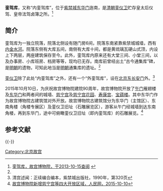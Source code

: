 '''銮驾库'''，又称“内銮驾库”，位于[[紫禁城|紫禁城]][[东华门|东华门]]迤南，是[[清朝|清朝]][[銮仪卫|銮仪卫]]贮存皇太后仪驾、皇帝法驾卤簿之所。<ref name=ljk>[http://www.dpm.org.cn/www_oldweb/China/phoweb/BuildingPage/6/B2659.htm 銮驾库，故宫博物院，于2013-10-15查阅] {{webarchive|url=https://web.archive.org/web/20150923223822/http://www.dpm.org.cn/www_oldweb/China/phoweb/BuildingPage/6/B2659.htm |date=2015-09-23 }}</ref>

==简介==
銮驾库为一独立院落，院落北侧设有随门房6间，院落东南紧靠紫禁城城墙，西有[[内金水河|内金水河]]。院落东侧有大库五间，南侧有大库十间，都是黄琉璃瓦硬山式顶，内设上下两层，两座建筑保存至今。此外，銮驾库内原来还有大堂三间、小堂三间，以及办事房、小库班房、档房等等，现均已无存。南库前曾经出土“古今通集库”碑，是[[明朝|明朝]]的遗物，可知此地当是[[明朝|明朝]]通集库的遗址。<ref name=ljk/>

[[銮仪卫|銮仪卫]]除了此处“内銮驾库”之外，还有一个“外銮驾库”，设在[[北京|北京]][[东长安门|东长安门]]外。<ref>清宫述闻：正续编合编本，紫禁城出版社，1990年，第320页</ref>

2015年10月10日，为庆祝故宫博物院建院90周年，故宫博物院开放了[[午门|午门]]雁翅楼及[[东华门|东华门]]和两者间的城墙、[[慈宁宫|慈宁宫]]及[[慈宁宫花园|慈宁宫花园]]、[[寿康宫|寿康宫]]、[[宝蕴楼|宝蕴楼]]。其中东华门作为故宫博物院古建筑馆对外开放。故宫博物院古建筑馆分为东华门（主馆区）、东南角楼（角楼专展区）及銮仪卫旧址（石雕展览区），游客从午门经城墙到达东南角楼，再到东华门，途中可俯瞰銮仪卫旧址（即内銮驾库）的石雕展览。<ref>[http://bj.people.com.cn/n/2015/1010/c82846-26721489.html 故宫博物院新增慈宁宫等四大开放区域，人民网，2015-10-10]</ref>

== 参考文献 ==
{{Reflist}}

{{-}}
{{Geographic Location
|西北 = [[传心殿|传心殿]]、内金水河
|北 = [[内金水河|内金水河]]、东华门内南值房
|東北 = [[东华门|东华门]]
|西 = [[实录库|实录库]]、内金水河
|中央 = <BIG>'''銮驾库'''</BIG>
|東 = 紫禁城东城墙
|西南 = 内金水河、紫禁城南城墙
|南 = 紫禁城南城墙
|東南 = 紫禁城东南角楼
}}

[[Category:北京故宫|Category:北京故宫]]